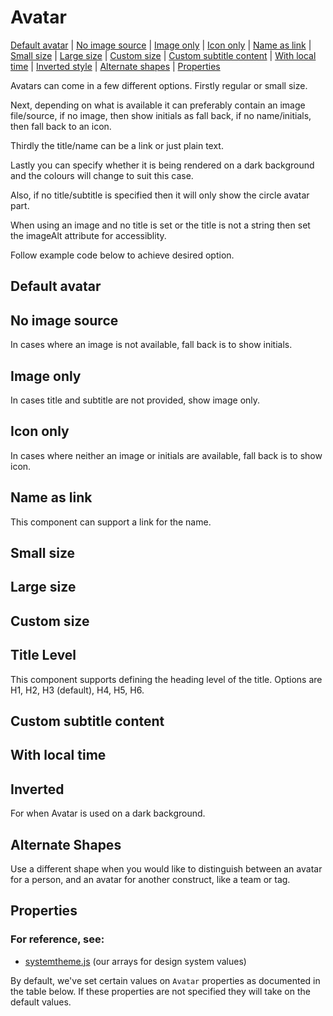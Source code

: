 
<Meta of={stories} />

# Avatar

[Default avatar](#default-avatar) | [No image source](#no-image-source) | [Image only](#image-only) | [Icon only](#icon-only) | [Name as link](#name-as-link) | [Small size](#small-size) | [Large size](#large-size) | [Custom size](#custom-size) | [Custom subtitle content](#custom-subtitle-content) | [With local time](#with-local-time) | [Inverted style](#inverted-style) | [Alternate shapes](#alternate-shapes) | [Properties](#properties)

Avatars can come in a few different options. Firstly regular or small size.

Next, depending on what is available it can preferably contain an image file/source, if no image, then show initials as fall back, if no name/initials, then fall back to an icon.

Thirdly the title/name can be a link or just plain text.

Lastly you can specify whether it is being rendered on a dark background and the colours will change to suit this case.

Also, if no title/subtitle is specified then it will only show the circle avatar part.

When using an image and no title is set or the title is not a string then set the imageAlt attribute for accessiblity.

Follow example code below to achieve desired option.

## Default avatar

<Canvas of={stories.defaultAvatar} />

## No image source

In cases where an image is not available, fall back is to show initials.

<Canvas of={stories.noImage} />

## Image only

In cases title and subtitle are not provided, show image only.

<Canvas of={stories.imageOnly} />

## Icon only

In cases where neither an image or initials are available, fall back is to show icon.

<Canvas of={stories.iconOnly} />

## Name as link

This component can support a link for the name.

<Canvas of={stories.nameLink} />

## Small size

<Canvas of={stories.small} />

## Large size

<Canvas of={stories.large} />

## Custom size

<Canvas of={stories.customSize} />

## Title Level

This component supports defining the heading level of the title. Options are H1, H2, H3 (default), H4, H5, H6.

<Canvas of={stories.titleLevel} />

## Custom subtitle content

<Canvas of={stories.subtitleContent} />

## With local time

<Canvas of={stories.localTime} />

## Inverted

For when Avatar is used on a dark background.

<Canvas of={stories.inverted} />

## Alternate Shapes

Use a different shape when you would like to distinguish between an avatar for a person, and an avatar for another construct, like a team or tag.

<Canvas of={stories.alternateShapes} />

## Properties

### For reference, see:

- [systemtheme.js](https://github.com/orchestrated-io/orcs-design-system/blob/master/packages/orcs-design-system/lib/systemtheme.js) (our arrays for design system values)

By default, we've set certain values on `Avatar` properties as documented in the table below. If these properties are not specified they will take on the default values.

<Controls />
